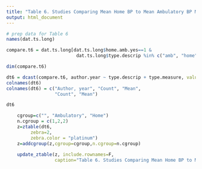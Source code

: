 ```yaml
---
title: "Table 6. Studies Comparing Mean Home BP to Mean Ambulatory BP Monitoring"
output: html_document
---
```


```r
# prep data for Table 6
names(dat.ts.long)

compare.t6 = dat.ts.long[dat.ts.long$home.amb.yes==1 & 
                          dat.ts.long$type.descrip %in% c("amb", "home"), ]

dim(compare.t6)

dt6 = dcast(compare.t6, author.year ~ type.descrip + type.measure, value.var="value", na.rm=T)
colnames(dt6)
colnames(dt6) = c("Author, year", "Count", "Mean",
                  "Count", "Mean")

dt6
```

```r
    cgroup=c("", "Ambulatory", "Home")
    n.cgroup = c(1,2,2)
    z=ztable(dt6,
         zebra=2,
         zebra.color = "platinum")
    z=addcgroup(z,cgroup=cgroup,n.cgroup=n.cgroup)
    
    update_ztable(z, include.rownames=F, 
                  caption="Table 6. Studies Comparing Mean Home BP to Mean Ambulatory BP Monitoring")
```
